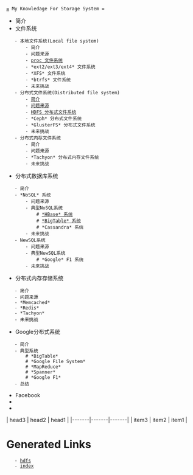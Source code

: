  [[=]] My Knowledage For Storage System =
* 简介
* 文件系统
    - 本地文件系统(Local file system)
        - 简介
        - 问题来源
        - [[./filesystem/memoryfs/proc|proc 文件系统]]
        - *ext2/ext3/ext4* 文件系统
        - *XFS* 文件系统
        - *btrfs* 文件系统
        - 未来挑战
    - 分布式文件系统(Distributed file system)
        - [[简介]]
        - [[问题来源]]
        - [[./filesystem/distributedfs/hdfs|HDFS 分布式文件系统]]
        - *Ceph* 分布式文件系统
        - *GlusterFS* 分布式文件系统
        - 未来挑战
    - 分布式内存文件系统
        - 简介
        - 问题来源
        - *Tachyon* 分布式内存文件系统
        - 未来挑战
* 分布式数据库系统
    - 简介
    - *NoSQL* 系统
        - 问题来源
        - 典型NoSQL系统
            # [[subdir/hbase|*HBase* 系统]]
            # [[http://static.googleusercontent.com/media/research.google.com/en//archive/bigtable-osdi06.pdf|*BigTable* 系统]]
            # *Cassandra* 系统
        - 未来挑战
    - NewSQL系统
        - 问题来源
        - 典型NewSQL系统
            # *Google* F1 系统
        - 未来挑战
* 分布式内存存储系统
    - 简介
    - 问题来源
    - *Memcached* 
    - *Redis*
    - *Tachyon*
    - 未来挑战
* Google分布式系统
    - 简介
    - 典型系统
        # *BigTable*
        # *Google File System*
        # *MapReduce*
        # *Spanner*
        # *Google F1*
    - 总结
* Facebook
* 
*

| head3 | head2 | head1 |
|-------|-------|-------|
| item3 | item2 | item1 |
= Generated Links =
    - [[hdfs]]
    - [[index]]
{{file:/home/qzhong/Pictures/阿里云—基础平台研发工程师.png}}
